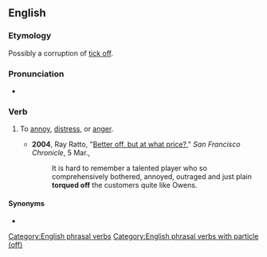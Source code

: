 ==English==

===Etymology===
Possibly a corruption of [[tick off]].

===Pronunciation===
* {{audio|en|En-au-torque off.ogg|Audio (AU)}}

===Verb===
{{en-verb|*}}

# {{lb|en|chiefly|US|transitive|idiomatic}} To [[annoy]], [[distress]], or [[anger]].
#* '''2004''', Ray Ratto, "[http://www.sfgate.com/cgi-bin/article.cgi?f=/c/a/2004/03/05/SPGI55F1HC1.DTL Better off, but at what price?]," ''San Francisco Chronicle'', 5 Mar.,
#*: It is hard to remember a talented player who so comprehensively bothered, annoyed, outraged and just plain '''torqued off''' the customers quite like Owens.

====Synonyms====
* {{l|en|piss off}}

[[Category:English phrasal verbs]]
[[Category:English phrasal verbs with particle (off)]]